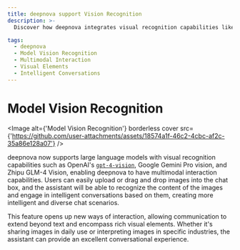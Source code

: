 ```yaml
---
title: deepnova support Vision Recognition
description: >-
  Discover how deepnova integrates visual recognition capabilities like OpenAI's gpt-4-vision and Google Gemini Pro vision for intelligent conversations based on uploaded images.

tags:
  - deepnova
  - Model Vision Recognition
  - Multimodal Interaction
  - Visual Elements
  - Intelligent Conversations
---
```


# Model Vision Recognition

<Image alt={'Model Vision Recognition'} borderless cover src={'https://github.com/user-attachments/assets/18574a1f-46c2-4cbc-af2c-35a86e128a07'} />

deepnova now supports large language models with visual recognition capabilities such as OpenAI's [`gpt-4-vision`](https://platform.openai.com/docs/guides/vision), Google Gemini Pro vision, and Zhipu GLM-4 Vision, enabling deepnova to have multimodal interaction capabilities. Users can easily upload or drag and drop images into the chat box, and the assistant will be able to recognize the content of the images and engage in intelligent conversations based on them, creating more intelligent and diverse chat scenarios.

This feature opens up new ways of interaction, allowing communication to extend beyond text and encompass rich visual elements. Whether it's sharing images in daily use or interpreting images in specific industries, the assistant can provide an excellent conversational experience.
